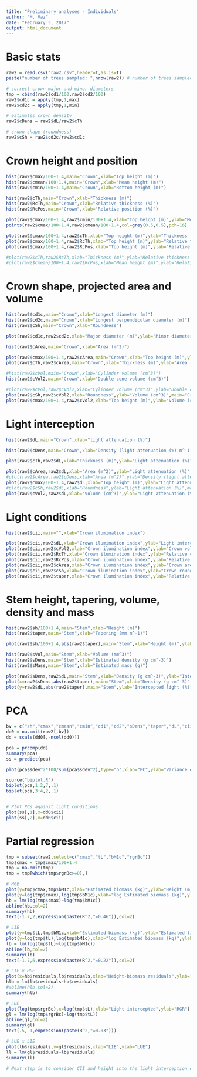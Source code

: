 ```yaml
---
title: "Preliminary analyses - Individuals"
author: "M. Vaz"
date: "February 3, 2017"
output: html_document
---
```


# Basic stats
```r

raw2 = read.csv("raw2.csv",header=T,as.is=T)
paste("number of trees sampled: ",nrow(raw2)) # number of trees sampled

# correct crown major and minor diameters
tmp = cbind(raw2$cd1/100,raw2$cd2/100)
raw2$cd1c = apply(tmp,1,max)
raw2$cd2c = apply(tmp,1,min)

# estimates crown density
raw2$cDens = raw2$dL/raw2$cTh

# crown shape (roundness)
raw2$cSh = raw2$cd2c/raw2$cd1c

```

# Crown height and position
```r

hist(raw2$cmax/100+1.4,main="Crown",xlab="Top height (m)")
hist(raw2$cmean/100+1.4,main="Crown",xlab="Mean height (m)")
hist(raw2$cmin/100+1.4,main="Crown",xlab="Bottom height (m)")

hist(raw2$cTh,main="Crown",xlab="Thickness (m)")
hist(raw2$RcTh,main="Crown",xlab="Relative thickness (%)")
hist(raw2$RcPos,main="Crown",xlab="Relative position (%)")

plot(raw2$cmax/100+1.4,raw2$cmin/100+1.4,xlab="Top height (m)",ylab="Mean/Bottom height (m)",main="Crown");abline(a=0,b=1)
points(raw2$cmax/100+1.4,raw2$cmean/100+1.4,col=grey(0.5,0.5),pch=16)

plot(raw2$cmax/100+1.4,raw2$cTh,xlab="Top height (m)",ylab="Thickness (m)",main="Crown")
plot(raw2$cmax/100+1.4,raw2$RcTh,xlab="Top height (m)",ylab="Relative thickness (m)",main="Crown")
plot(raw2$cmax/100+1.4,raw2$RcPos,xlab="Top height (m)",ylab="Relative position (%)",main="Crown")

#plot(raw2$cTh,raw2$RcTh,xlab="Thickness (m)",ylab="Relative thickness (%)",main="Crown")
#plot(raw2$cmean/100+1.4,raw2$RcPos,xlab="Mean height (m)",ylab="Relative position (%)",main="Crown")

```

# Crown shape, projected area and volume
```r

hist(raw2$cd1c,main="Crown",xlab="Longest diameter (m)")
hist(raw2$cd2c,main="Crown",xlab="Longest perpendicular diameter (m)")
hist(raw2$cSh,main="Crown",xlab="Roundness")

plot(raw2$cd1c,raw2$cd2c,xlab="Major diameter (m)",ylab="Minor diameter (m)",main="Crown shape");abline(a=0,b=1)

hist(raw2$cArea,main="Crown",xlab="Area (m^2)")

plot(raw2$cmax/100+1.4,raw2$cArea,main="Crown",xlab="Top height (m)",ylab="Area (m^2)")
plot(raw2$cTh,raw2$cArea,main="Crown",xlab="Thickness (m)",ylab="Area (m^2)",log="y")

#hist(raw2$cVol,main="Crown",xlab="Cylinder volume (cm^3)")
hist(raw2$cVol2,main="Crown",xlab="Double cone volume (cm^3)")

#plot(raw2$cVol,raw2$cVol2,xlab="Cylinder volume (cm^3)",ylab="Double cone volume (cm^3)",main="Crown")
plot(raw2$cSh,raw2$cVol2,xlab="Roundness",ylab="Volume (cm^3)",main="Crown")
plot(raw2$cmax/100+1.4,raw2$cVol2,xlab="Top height (m)",ylab="Volume (cm^3)",main="Crown")

```

# Light interception
```r

hist(raw2$dL,main="Crown",xlab="light attenuation (%)")

hist(raw2$cDens,main="Crown",xlab="Density (light attenuation (%) m^-1)")

plot(raw2$cTh,raw2$dL,xlab="Thickness (m)",ylab="Light attenuation (%)",main="Crown density")

plot(raw2$cArea,raw2$dL,xlab="Area (m^2)",ylab="Light attenuation (%)",main="Crown",log="x")
#plot(raw2$cArea,raw2$cDens,xlab="Area (m^2)",ylab="Density (light attenuation (%) m^-1)",main="Crown",log="xy")
plot(raw2$cmax/100+1.4,raw2$dL,xlab="Top height (m)",ylab="Light attenuation (%)",main="Crown",log="x")
#plot(raw2$cSh,raw2$dL,xlab="Roundness",ylab="Light attenuation (%)",main="Crown")
plot(raw2$cVol2,raw2$dL,xlab="Volume (cm^3)",ylab="Light attenuation (%)",main="Crown",log="x")

```

# Light conditions
```r

hist(raw2$cii,main="",xlab="Crown ilumination index")

plot(raw2$cii,raw2$dL,xlab="Crown ilumination index",ylab="Light interception (%)")
plot(raw2$cii,raw2$cVol2,xlab="Crown ilumination index",ylab="Crown volume (m^3)")
plot(raw2$cii,raw2$RcTh,xlab="Crown ilumination index",ylab="Relative crown thickness (%)")
plot(raw2$cii,raw2$RcPos,xlab="Crown ilumination index",ylab="Relative crown position (%)")
plot(raw2$cii,raw2$cArea,xlab="Crown ilumination index",ylab="Crown area (m^2)")
plot(raw2$cii,raw2$cSh,xlab="Crown ilumination index",ylab="Crown roundness")
plot(raw2$cii,raw2$taper,xlab="Crown ilumination index",ylab="Relative crown thickness (%)")


```

# Stem height, tapering, volume, density and mass
```r

hist(raw2$sh/100+1.4,main="Stem",xlab="Height (m)")
hist(raw2$taper,main="Stem",xlab="Tapering (mm m^-1)")

plot(raw2$sh/100+1.4,abs(raw2$taper),main="Stem",xlab="Height (m)",ylab="Tapering (mm m^-1)",log="xy")

hist(raw2$sVol,main="Stem",xlab="Volume (mm^3)")
hist(raw2$sDens,main="Stem",xlab="Estimated density (g cm^-3)")
hist(raw2$sMass,main="Stem",xlab="Estimated mass (g)")

plot(raw2$sDens,raw2$dL,main="Stem",xlab="Density (g cm^-3)",ylab="Intercepted light (%)")
plot(x=raw2$sDens,abs(raw2$taper),main="Stem",xlab="Density (g cm^-3)",ylab="Tapering (mm m^-1)",log="y")
plot(y=raw2$dL,abs(raw2$taper),main="Stem",ylab="Intercepted light (%)",xlab="Tapering (mm m^-1)",log="x")

```

# PCA
```r

bv = c("sh","cmax","cmean","cmin","cd1","cd2","sDens","taper","dL","cii")
dd0 = na.omit(raw2[,bv])
dd = scale(dd0[,-ncol(dd0)])

pca = prcomp(dd)
summary(pca)
ss = predict(pca)

plot(pca$sdev^2*100/sum(pca$sdev^2),type="b",xlab="PC",ylab="Variance explained (%)")

source("biplot.R")
biplot(pca,1:2,7,.1)
biplot(pca,3:4,2,.1)


# Plot PCs against light conditions
plot(ss[,1],x=dd0$cii)
plot(ss[,2],x=dd0$cii)

```

# Partial regression
```r

tmp = subset(raw2,select=c("cmax","tL","bM1c","rgrBc"))
tmp$cmax = tmp$cmax/100+1.4
tmp = na.omit(tmp)
tmp = tmp[which(tmp$rgrBc>=0),]

# HGE
plot(y=tmp$cmax,tmp$bM1c,xlab="Estimated biomass (kg)",ylab="Height (m)")
plot(y=log(tmp$cmax),log(tmp$bM1c),xlab="log Estimated biomass (kg)",ylab="log Height (m)")
hb = lm(log(tmp$cmax)~log(tmp$bM1c))
abline(hb,col=2)
summary(hb)
text(-1.7,2,expression(paste(R^2,"=0.46")),col=2)

# LIE
plot(y=tmp$tL,tmp$bM1c,xlab="Estimated biomass (kg)",ylab="Estimated light interception")
plot(y=log(tmp$tL),log(tmp$bM1c),xlab="log Estimated biomass (kg)",ylab="log Estimated light interception")
lb = lm(log(tmp$tL)~log(tmp$bM1c))
abline(lb,col=2)
summary(lb)
text(-1.7,6,expression(paste(R^2,"=0.22")),col=2)

# LIE x HGE
plot(x=hb$residuals,lb$residuals,xlab="Height-biomass residuals",ylab="Light-biomass residuals")
hlb = lm(lb$residuals~hb$residuals)
#abline(hlb,col=2)
summary(hlb)

# LUE
plot(log(tmp$rgrBc),x=log(tmp$tL),xlab="Light intercepted",ylab="RGR")
gl = lm(log(tmp$rgrBc)~log(tmp$tL))
abline(gl,col=2)
summary(gl)
text(.5,-1,expression(paste(R^2,"=0.03")))

# LUE x LIE
plot(lb$residuals,y=gl$residuals,xlab="LIE",ylab="LUE")
ll = lm(gl$residuals~lb$residuals)
summary(ll)

# Next step is to consider CII and height into the light interception equation: light = crown area * light * mean crown height * crown illumination index

```







